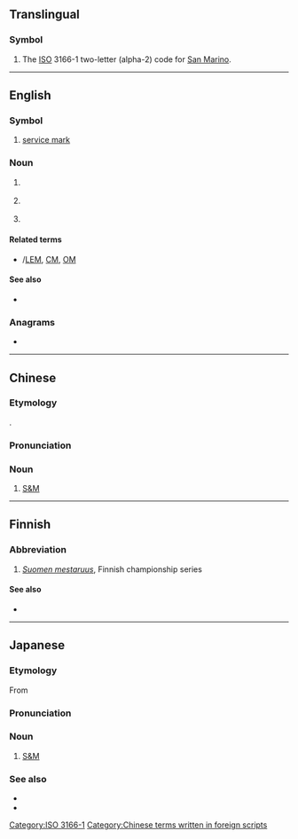 {{also|sm|Sm|.sm|S&M|℠|ŠM|S. M.|S & M}}
==Translingual==

===Symbol===
{{head|mul|symbol}}

# The [[ISO]] 3166-1 two-letter (alpha-2) code for [[San Marino]].

[[Category:ISO 3166-1]]

----

==English==
{{wikipedia}}

===Symbol===
{{en-symbol}}

# [[service mark]]

===Noun===
{{en-noun}}

# {{lb|en|US|space science}} {{initialism of|w:service module|service module|lang=en}}
# {{lb|en|music}} {{initialism of|short meter|lang=en}}
# {{lb|en|science fiction}} {{initialism of|space marine|lang=en}}

====Related terms====
* {{sense|Service module}} {{l|en|LM}}/[[LEM]], [[CM]], [[OM]]

====See also====
* {{sense|Service module}} {{projectlink|wikipedia|Service Module}}

===Anagrams===
* {{anagrams|en|M's|M.S.|M/S|MS|MS.|Ms|Ms.|m's|m.s.|m/s|ms|ms.|m³/s|μms}}

----

==Chinese==

===Etymology===
{{bor|zh|en|S&M|withtext=1}}.

===Pronunciation===
{{rfp|lang=zh}}

===Noun===
{{head|zh|noun}}

# {{lb|zh|slang}} [[S&M]]

[[Category:Chinese terms written in foreign scripts]]

----

==Finnish==

===Abbreviation===
{{rfc-header|Abbreviation}}
{{fi-abbr}}

# ''[[Suomen mestaruus]]'', Finnish championship series

====See also====
* {{pedia|Jääkiekon SM-liiga|lang=fi}}

----

==Japanese==
{{swp|lang=ja}}
{{swp|lang=ja|SM (性風俗)}}

===Etymology===
From {{der|ja|en|S&M|sort=えすえむ}}

===Pronunciation===
{{ja-pron|エスエム|acc=0}}

===Noun===
{{ja-noun|エスエム}}

# [[S&M]]

===See also===
* {{ja-r|サディズム}}
* {{ja-r|マゾヒズム}}

{{C|ja|BDSM|sort=えすえむ}}